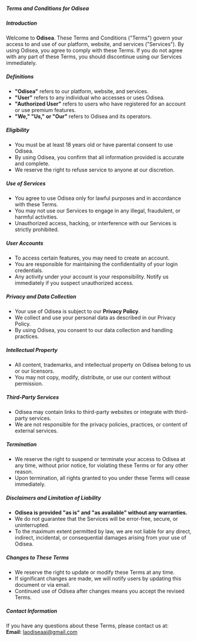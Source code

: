 ##### Terms and Conditions for Odisea  

##### Introduction  
Welcome to **Odisea**. These Terms and Conditions ("Terms") govern your access to and use of our platform, website, and services ("Services"). By using Odisea, you agree to comply with these Terms. If you do not agree with any part of these Terms, you should discontinue using our Services immediately.  

##### Definitions  
- **"Odisea"** refers to our platform, website, and services.  
- **"User"** refers to any individual who accesses or uses Odisea.  
- **"Authorized User"** refers to users who have registered for an account or use premium features.  
- **"We," "Us," or "Our"** refers to Odisea and its operators.  

##### Eligibility  
- You must be at least 18 years old or have parental consent to use Odisea.  
- By using Odisea, you confirm that all information provided is accurate and complete.  
- We reserve the right to refuse service to anyone at our discretion.  

##### Use of Services  
- You agree to use Odisea only for lawful purposes and in accordance with these Terms.  
- You may not use our Services to engage in any illegal, fraudulent, or harmful activities.  
- Unauthorized access, hacking, or interference with our Services is strictly prohibited.  

##### User Accounts  
- To access certain features, you may need to create an account.  
- You are responsible for maintaining the confidentiality of your login credentials.  
- Any activity under your account is your responsibility. Notify us immediately if you suspect unauthorized access.  

##### Privacy and Data Collection  
- Your use of Odisea is subject to our **Privacy Policy**.  
- We collect and use your personal data as described in our Privacy Policy.  
- By using Odisea, you consent to our data collection and handling practices.  

##### Intellectual Property  
- All content, trademarks, and intellectual property on Odisea belong to us or our licensors.  
- You may not copy, modify, distribute, or use our content without permission.  

##### Third-Party Services  
- Odisea may contain links to third-party websites or integrate with third-party services.  
- We are not responsible for the privacy policies, practices, or content of external services.  

##### Termination  
- We reserve the right to suspend or terminate your access to Odisea at any time, without prior notice, for violating these Terms or for any other reason.  
- Upon termination, all rights granted to you under these Terms will cease immediately.  

##### Disclaimers and Limitation of Liability  
- **Odisea is provided "as is" and "as available" without any warranties.**  
- We do not guarantee that the Services will be error-free, secure, or uninterrupted.  
- To the maximum extent permitted by law, we are not liable for any direct, indirect, incidental, or consequential damages arising from your use of Odisea.  

##### Changes to These Terms  
- We reserve the right to update or modify these Terms at any time.  
- If significant changes are made, we will notify users by updating this document or via email.  
- Continued use of Odisea after changes means you accept the revised Terms.  

##### Contact Information  
If you have any questions about these Terms, please contact us at:  
**Email:** laodiseaai@gmail.com  
